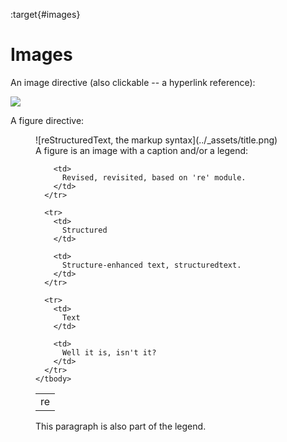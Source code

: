 :target{#images}

# Images

An image directive (also clickable -- a hyperlink reference):

[![](../_assets/title.png)](#images)

A figure directive:

<figure id="id1">
  ![reStructuredText, the markup syntax](../_assets/title.png)

  <figcaption>
    A figure is an image with a caption and/or a legend:
  </figcaption>

  <table>
    <tbody>
      <tr>
        <td>
          re
        </td>

        <td>
          Revised, revisited, based on 're' module.
        </td>
      </tr>

      <tr>
        <td>
          Structured
        </td>

        <td>
          Structure-enhanced text, structuredtext.
        </td>
      </tr>

      <tr>
        <td>
          Text
        </td>

        <td>
          Well it is, isn't it?
        </td>
      </tr>
    </tbody>
  </table>

  This paragraph is also part of the legend.
</figure>
